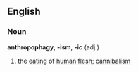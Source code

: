 ==English==
=== Noun ===
'''anthropophagy''', '''-ism''', '''-ic''' (adj.)
# the [[eating]] of [[human]] [[flesh]]; [[cannibalism]]
